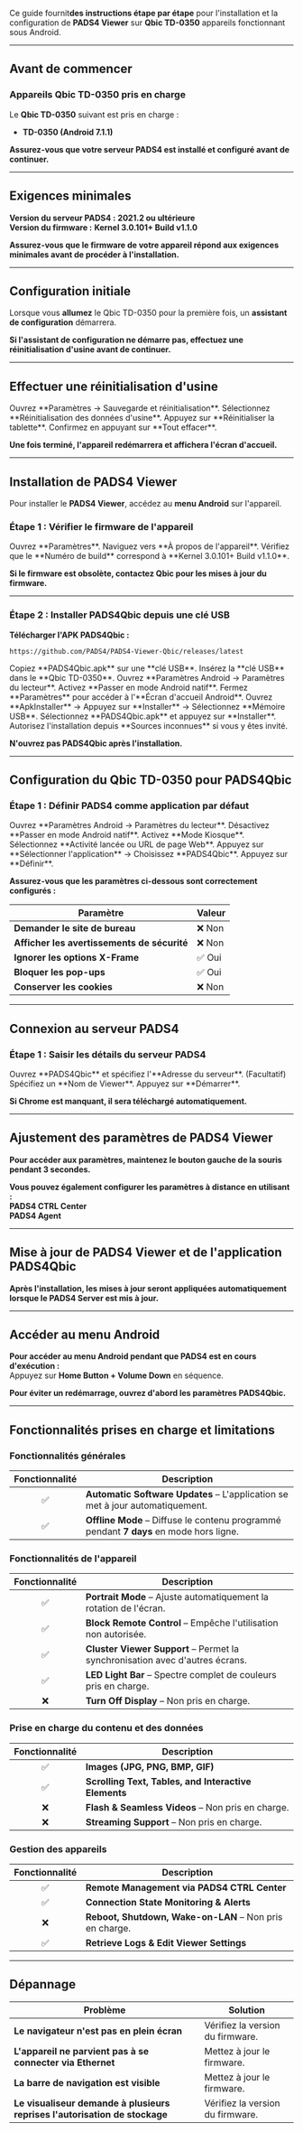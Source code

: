 Ce guide fournit**des instructions étape par étape** pour l'installation et la configuration de **PADS4 Viewer** sur **Qbic TD-0350** appareils fonctionnant sous Android.

***

## **Avant de commencer**

### **Appareils Qbic TD-0350 pris en charge**

Le **Qbic TD-0350** suivant est pris en charge :

* **TD-0350 (Android 7.1.1)**

**Assurez-vous que votre serveur PADS4 est installé et configuré avant de continuer.**

***

## **Exigences minimales**

**Version du serveur PADS4 :** **2021.2 ou ultérieure**\
**Version du firmware :** **Kernel 3.0.101+ Build v1.1.0**

**Assurez-vous que le firmware de votre appareil répond aux exigences minimales avant de procéder à l'installation.**

***

## **Configuration initiale**

Lorsque vous **allumez** le Qbic TD-0350 pour la première fois, un **assistant de configuration** démarrera.

**Si l'assistant de configuration ne démarre pas, effectuez une réinitialisation d'usine avant de continuer.**

***

## **Effectuer une réinitialisation d'usine**

<Steps>
  <Step title="Première étape">
    Ouvrez **Paramètres → Sauvegarde et réinitialisation**.
  </Step>

  <Step title="Deuxième étape">
    Sélectionnez **Réinitialisation des données d'usine**.
  </Step>

  <Step title="Troisième étape">
    Appuyez sur **Réinitialiser la tablette**.
  </Step>

  <Step title="Quatrième étape">
    Confirmez en appuyant sur **Tout effacer**.
  </Step>
</Steps>

**Une fois terminé, l'appareil redémarrera et affichera l'écran d'accueil.**

***

## **Installation de PADS4 Viewer**

Pour installer le **PADS4 Viewer**, accédez au **menu Android** sur l'appareil.

### **Étape 1 : Vérifier le firmware de l'appareil**

<Steps>
  <Step title="Première étape">
    Ouvrez **Paramètres**.
  </Step>

  <Step title="Deuxième étape">
    Naviguez vers **À propos de l'appareil**.
  </Step>

  <Step title="Troisième étape">
    Vérifiez que le **Numéro de build** correspond à **Kernel 3.0.101+ Build v1.1.0**.
  </Step>
</Steps>

**Si le firmware est obsolète, contactez Qbic pour les mises à jour du firmware.**

***

### **Étape 2 : Installer PADS4Qbic depuis une clé USB**

**Télécharger l'APK PADS4Qbic :**

```
https://github.com/PADS4/PADS4-Viewer-Qbic/releases/latest
```

<Steps>
  <Step title="Première étape">
    Copiez **PADS4Qbic.apk** sur une **clé USB**.
  </Step>

  <Step title="Deuxième étape">
    Insérez la **clé USB** dans le **Qbic TD-0350**.
  </Step>

  <Step title="Troisième étape">
    Ouvrez **Paramètres Android → Paramètres du lecteur**.
  </Step>

  <Step title="Quatrième étape">
    Activez **Passer en mode Android natif**.
  </Step>

  <Step title="Cinquième étape">
    Fermez **Paramètres** pour accéder à l'**Écran d'accueil Android**.
  </Step>

  <Step title="Sixième étape">
    Ouvrez **ApkInstaller** → Appuyez sur **Installer** → Sélectionnez **Mémoire USB**.
  </Step>

  <Step title="Septième étape">
    Sélectionnez **PADS4Qbic.apk** et appuyez sur **Installer**.
  </Step>

  <Step title="Huitième étape">
    Autorisez l'installation depuis **Sources inconnues** si vous y êtes invité.
  </Step>
</Steps>

**N'ouvrez pas PADS4Qbic après l'installation.**

***

## **Configuration du Qbic TD-0350 pour PADS4Qbic**

### **Étape 1 : Définir PADS4 comme application par défaut**

<Steps>
  <Step title="Première étape">
    Ouvrez **Paramètres Android → Paramètres du lecteur**.
  </Step>

  <Step title="Deuxième étape">
    Désactivez **Passer en mode Android natif**.
  </Step>

  <Step title="Troisième étape">
    Activez **Mode Kiosque**.
  </Step>

  <Step title="Quatrième étape">
    Sélectionnez **Activité lancée ou URL de page Web**.
  </Step>

  <Step title="Cinquième étape">
    Appuyez sur **Sélectionner l'application** → Choisissez **PADS4Qbic**.
  </Step>

  <Step title="Sixième étape">
    Appuyez sur **Définir**.
  </Step>
</Steps>

**Assurez-vous que les paramètres ci-dessous sont correctement configurés :**

| **Paramètre**                               | **Valeur** |
| ------------------------------------------- | ---------- |
| **Demander le site de bureau**              | ❌ Non      |
| **Afficher les avertissements de sécurité** | ❌ Non      |
| **Ignorer les options X-Frame**             | ✅ Oui      |
| **Bloquer les pop-ups**                     | ✅ Oui      |
| **Conserver les cookies**                   | ❌ Non      |

***

## **Connexion au serveur PADS4**

### **Étape 1 : Saisir les détails du serveur PADS4**

<Steps>
  <Step title="Première étape">
    Ouvrez **PADS4Qbic** et spécifiez l'**Adresse du serveur**.
  </Step>

  <Step title="Deuxième étape">
    (Facultatif) Spécifiez un **Nom de Viewer**.
  </Step>

  <Step title="Troisième étape">
    Appuyez sur **Démarrer**.
  </Step>
</Steps>

**Si Chrome est manquant, il sera téléchargé automatiquement.**

***

## **Ajustement des paramètres de PADS4 Viewer**

**Pour accéder aux paramètres, maintenez le bouton gauche de la souris pendant 3 secondes.**

**Vous pouvez également configurer les paramètres à distance en utilisant :**\
**PADS4 CTRL Center**\
**PADS4 Agent**

***

## **Mise à jour de PADS4 Viewer et de l'application PADS4Qbic**

**Après l'installation, les mises à jour seront appliquées automatiquement lorsque le PADS4 Server est mis à jour.**

***

## **Accéder au menu Android**

**Pour accéder au menu Android pendant que PADS4 est en cours d'exécution :**\
Appuyez sur **Home Button + Volume Down** en séquence.

**Pour éviter un redémarrage, ouvrez d'abord les paramètres PADS4Qbic.**

***

## **Fonctionnalités prises en charge et limitations**

### **Fonctionnalités générales**

| Fonctionnalité | Description                                                                            |
| :------------: | -------------------------------------------------------------------------------------- |
|        ✅       | **Automatic Software Updates** – L'application se met à jour automatiquement.          |
|        ✅       | **Offline Mode** – Diffuse le contenu programmé pendant **7 days** en mode hors ligne. |

### **Fonctionnalités de l'appareil**

| Fonctionnalité | Description                                                                  |
| :------------: | ---------------------------------------------------------------------------- |
|        ✅       | **Portrait Mode** – Ajuste automatiquement la rotation de l'écran.           |
|        ✅       | **Block Remote Control** – Empêche l'utilisation non autorisée.              |
|        ✅       | **Cluster Viewer Support** – Permet la synchronisation avec d'autres écrans. |
|        ✅       | **LED Light Bar** – Spectre complet de couleurs pris en charge.              |
|        ❌       | **Turn Off Display** – Non pris en charge.                                   |

### **Prise en charge du contenu et des données**

| Fonctionnalité | Description                                          |
| :------------: | ---------------------------------------------------- |
|        ✅       | **Images (JPG, PNG, BMP, GIF)**                      |
|        ✅       | **Scrolling Text, Tables, and Interactive Elements** |
|        ❌       | **Flash & Seamless Videos** – Non pris en charge.    |
|        ❌       | **Streaming Support** – Non pris en charge.          |

### **Gestion des appareils**

| Fonctionnalité | Description                                             |
| :------------: | ------------------------------------------------------- |
|        ✅       | **Remote Management via PADS4 CTRL Center**             |
|        ✅       | **Connection State Monitoring & Alerts**                |
|        ❌       | **Reboot, Shutdown, Wake-on-LAN** – Non pris en charge. |
|        ✅       | **Retrieve Logs & Edit Viewer Settings**                |

***

## **Dépannage**

| **Problème**                                                               | **Solution**                     |
| -------------------------------------------------------------------------- | -------------------------------- |
| **Le navigateur n'est pas en plein écran**                                 | Vérifiez la version du firmware. |
| **L'appareil ne parvient pas à se connecter via Ethernet**                 | Mettez à jour le firmware.       |
| **La barre de navigation est visible**                                     | Mettez à jour le firmware.       |
| **Le visualiseur demande à plusieurs reprises l'autorisation de stockage** | Vérifiez la version du firmware. |
